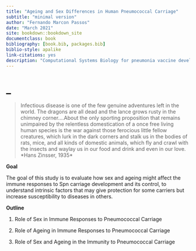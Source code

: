 ```yaml
---
title: "Ageing and Sex Differences in Human Pneumococcal Carriage"
subtitle: "minimal version"
author: "Fernando Marcon Passos"
date: "March 2021"
site: bookdown::bookdown_site
documentclass: book
bibliography: [book.bib, packages.bib]
biblio-style: apalike
link-citations: yes
description: "Computational Systems Biology for pneumonia vaccine development using human challenge models"
---
```


# _ {-}

> Infectious disease is one of the few genuine adventures left in the world. The dragons are all dead and the lance grows rusty in the chimney corner....About the only sporting proposition that remains unimpaired by the relentless domestication of a once free living human species is the war against those ferocious little fellow creatures, which lurk in the dark corners and stalk us in the bodies of rats, mice, and all kinds of domestic animals, which fly and crawl with the insects and waylay us in our food and drink and even in our love. \*Hans Zinsser, 1935\*

**Goal**

The goal of this study is to evaluate how sex and ageing might affect the immune responses to Spn carriage development and its control, to understand intrinsic factors that may give protection for some carriers but increase susceptibility to diseases in others.

**Outline**

1. Role of Sex in Immune Responses to Pneumococcal Carriage

2. Role of Ageing in Immune Responses to Pneumococcal Carriage

3. Role of Sex and Ageing in the Immunity to Pneumococcal Carriage
